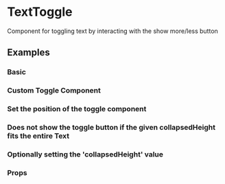 <!--- Drawer.stories.mdx -->


<Meta title="Components/Interactions/TextToggle" component={TextToggle}/>

# TextToggle

Component for toggling text by interacting with the show more/less button


## Examples

### Basic
<Canvas>
  <Story name='Basic'>
    <Basic />
  </Story>
</Canvas>

### Custom Toggle Component
<Canvas>
  <Story name='Custom toggle'>
    <CustomToggle />
  </Story>
</Canvas>

### Set the position of the toggle component
<Canvas>
  <Story name='Toggle position'>
    <TogglePosition />
  </Story>
</Canvas>

### Does not show the toggle button if the given collapsedHeight fits the entire Text
<Canvas>
  <Story name='No toggle'>
    <NoToggle />
  </Story>
</Canvas>

### Optionally setting the 'collapsedHeight' value
<Canvas>
  <Story name='Dynamic collapsed height'>
    <DynamicCollapsedHeight />
  </Story>
</Canvas>

### Props

<ArgsTable of={TextToggle} />

